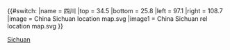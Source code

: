 {{#switch:{{{1}}}
|name   = 四川
|top    = 34.5
|bottom = 25.8
|left   = 97.1
|right  = 108.7
|image  = China Sichuan location map.svg
|image1  = China Sichuan rel location map.svg
}}<noinclude>{{Location map/Info}}
[[Category:中国地理位置图模板|Sichuan]]
{{Documentation}}
</noinclude>